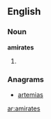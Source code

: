==English==

===Noun===
'''amirates'''

# {{plural of|[[amirate]]}}

===Anagrams===
* [[artemias#English|artemias]]

[[ar:amirates]]